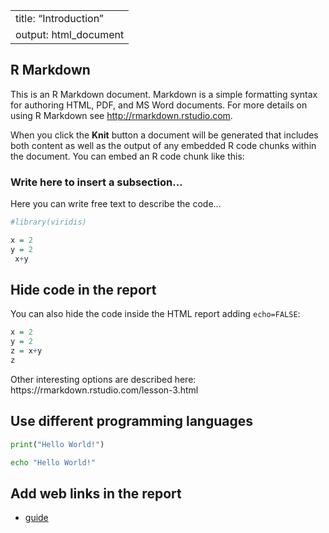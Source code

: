   ---
  title: "Introduction"
  output: html_document
  ---


## R Markdown

This is an R Markdown document. Markdown is a simple formatting syntax for authoring HTML, PDF, and MS Word documents. For more details on using R Markdown see <http://rmarkdown.rstudio.com>.

When you click the **Knit** button a document will be generated that includes both content as well as the output of any embedded R code chunks within the document. You can embed an R code chunk like this:

### Write here to insert a subsection...

Here you can write free text to describe the code...

```r
#library(viridis)

x = 2 
y = 2
 x+y

```

## Hide code in the report 

You can also hide the code inside the HTML report adding `echo=FALSE`:

```r
x = 2 
y = 2
z = x+y
z
```

Other interesting options are described here: https://rmarkdown.rstudio.com/lesson-3.html



## Use different programming languages

```python
print("Hello World!")
```



```bash
echo "Hello World!"
```


## Add web links in the report

* [guide](https://rmarkdown.rstudio.com/lesson-1.html)



